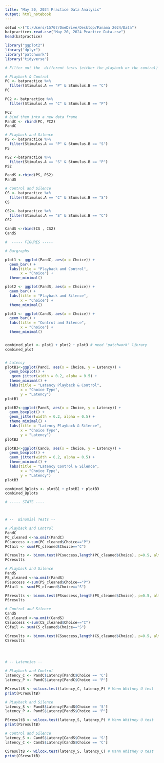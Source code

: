 ```yaml
---
title: "May 20, 2024 Practice Data Analysis"
output: html_notebook
---
```

```r
setwd <-("C:/Users/15707/OneDrive/Desktop/Panama 2024/Data")
batpractice<-read.csv("May 20, 2024 Practice Data.csv")
head(batpractice)
```
```r
library("ggplot2")
library("dplyr")
library("patchwork")
library("tidyverse")
```

```r
# Filter out the  different tests (either the playback or the control) and make them new data frames 

# Playback & Control
PC <- batpractice %>%
  filter(Stimulus.A == "P" & Stumulus.B == "C")
PC

PC2 <- batpractice %>%
  filter(Stimulus.A == "C" & Stumulus.B == "P")

PC2
# bind them into a new data frame
PandC <- rbind(PC, PC2)
PandC

# Playback and Silence 
PS <- batpractice %>%
  filter(Stimulus.A == "P" & Stumulus.B == "S")
PS

PS2 <-batpractice %>%
  filter(Stimulus.A == "S" & Stumulus.B == "P")
PS2

PandS <-rbind(PS, PS2)
PandS

# Control and Silence 
CS <- batpractice %>%
  filter(Stimulus.A == "C" & Stumulus.B == "S")
CS

CS2<- batpractice %>%
  filter(Stimulus.A == "S" & Stumulus.B == "C")
CS2

CandS <-rbind(CS , CS2)
CandS
```


```r
#  ----- FIGURES -----

# Bargraphs

plot1 <- ggplot(PandC, aes(x = Choice)) +
  geom_bar() +
  labs(title = "Playback and Control",
       x = "Choice") +
  theme_minimal()

plot2 <- ggplot(PandS, aes(x = Choice)) +
  geom_bar() +
  labs(title = "Playback and Silence",
       x = "Choice") +
  theme_minimal()

plot3 <- ggplot(CandS, aes(x = Choice)) +
  geom_bar() +
  labs(title = "Control and Silence",
       x = "Choice") +
  theme_minimal()


combined_plot <- plot1 + plot2 + plot3 # need "patchwork" library
combined_plot


# Latency
plotB1<-ggplot(PandC, aes(x = Choice, y = Latency)) + 
  geom_boxplot() +
   geom_jitter(width = 0.2, alpha = 0.5) +
  theme_minimal() +
  labs(title = "Latency Playback & Control",
       x = "Choice Type",
       y = "Latency")
plotB1

plotB2<-ggplot(PandS, aes(x = Choice, y = Latency)) + 
  geom_boxplot() +
  geom_jitter(width = 0.2, alpha = 0.5) +
  theme_minimal() +
  labs(title = "Latency Playback & Silence",
       x = "Choice Type",
       y = "Latency")
plotB2

plotB3<-ggplot(CandS, aes(x = Choice, y = Latency)) + 
  geom_boxplot() +
  geom_jitter(width = 0.2, alpha = 0.5) +
  theme_minimal() +
  labs(title = "Latency Control & Silence",
       x = "Choice Type",
       y = "Latency")
plotB3

combined_Bplots <- plotB1 + plotB2 + plotB3
combined_Bplots
```

```r
# ----- STATS ----



# --  Binomial Tests -- 

# Playback and Control
PandC
PC_cleaned <-na.omit(PandC)
PCsuccess <-sum(PC_cleaned$Choice=="P")
PCfail <- sum(PC_cleaned$Choice=="C")

PCresults <- binom.test(PCsuccess,length(PC_cleaned$Choice), p=0.5, alternative= "two.sided") # might need to change "two sided" to "greater" or "less" 
PCresults

# Playback and Silence
PandS
PS_cleaned <-na.omit(PandS)
PSsuccess <-sum(PS_cleaned$Choice=="P")
PSfail <- sum(PS_cleaned$Choice=="S")

PSresults <- binom.test(PSsuccess,length(PS_cleaned$Choice), p=0.5, alternative= "two.sided") 
PSresults

# Control and Silence
CandS
CS_cleaned <-na.omit(CandS)
CSsuccess <-sum(CS_cleaned$Choice=="C")
CSfail <- sum(CS_cleaned$Choice=="S")

CSresults <- binom.test(CSsuccess,length(CS_cleaned$Choice), p=0.5, alternative= "two.sided") 
CSresults




# -- Latencies --

# PLayback and Control
latency_C <- PandC$Latency[PandC$Choice == 'C']
latency_P <- PandC$Latency[PandC$Choice == 'P']

PCresultB <- wilcox.test(latency_C, latency_P) # Mann Whitney U test
print(PCresultB)

# PLayback and Silence
latency_S <- PandS$Latency[PandS$Choice == 'S']
latency_P <- PandS$Latency[PandS$Choice == 'P']

PSresultB <- wilcox.test(latency_S, latency_P) # Mann Whitney U test
print(PSresultB)

# Control and Silence
latency_S <- CandS$Latency[CandS$Choice == 'S']
latency_C <- CandS$Latency[CandS$Choice == 'C']

CSresultB <- wilcox.test(latency_S, latency_C) # Mann Whitney U test
print(CSresultB)

```




